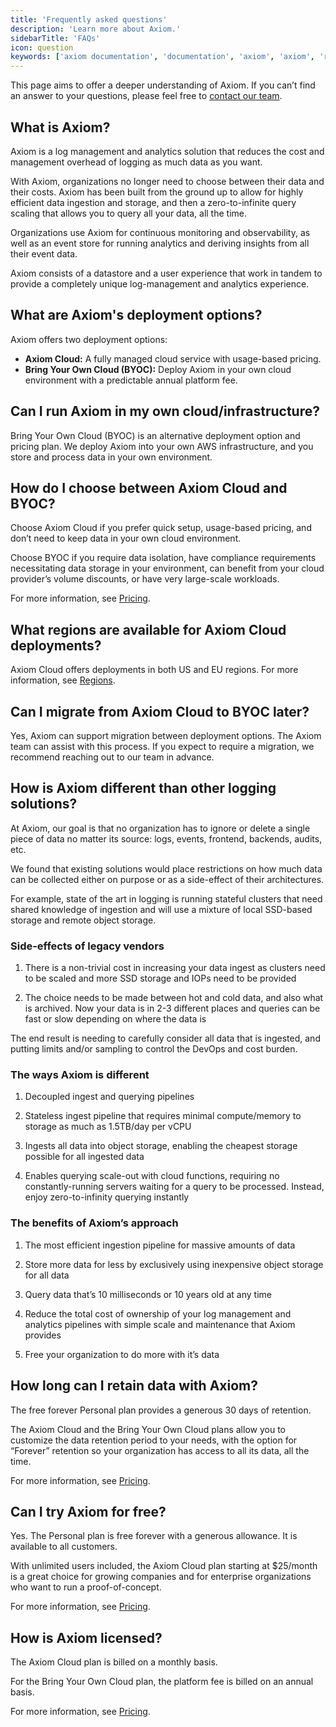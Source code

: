 ```yaml
---
title: 'Frequently asked questions'
description: 'Learn more about Axiom.'
sidebarTitle: 'FAQs'
icon: question
keywords: ['axiom documentation', 'documentation', 'axiom', 'axiom', 'run axiom', 'retain data', 'faq', 'frwquently asked questions']
---
```


This page aims to offer a deeper understanding of Axiom. If you can’t find an answer to your questions, please feel free to  [contact our team](https://axiom.co/contact).

## What is Axiom?

Axiom is a log management and analytics solution that reduces the cost and management overhead of logging as much data as you want.

With Axiom, organizations no longer need to choose between their data and their costs. Axiom has been built from the ground up to allow for highly efficient data ingestion and storage, and then a zero-to-infinite query scaling that allows you to query all your data, all the time.

Organizations use Axiom for continuous monitoring and observability, as well as an event store for running analytics and deriving insights from all their event data.

Axiom consists of a datastore and a user experience that work in tandem to provide a completely unique log-management and analytics experience.

## What are Axiom's deployment options?

Axiom offers two deployment options:
- **Axiom Cloud:** A fully managed cloud service with usage-based pricing.
- **Bring Your Own Cloud (BYOC):** Deploy Axiom in your own cloud environment with a predictable annual platform fee.

## Can I run Axiom in my own cloud/infrastructure?

Bring Your Own Cloud (BYOC) is an alternative deployment option and pricing plan. We deploy Axiom into your own AWS infrastructure, and you store and process data in your own environment.

## How do I choose between Axiom Cloud and BYOC?

Choose Axiom Cloud if you prefer quick setup, usage-based pricing, and don’t need to keep data in your own cloud environment.

Choose BYOC if you require data isolation, have compliance requirements necessitating data storage in your environment, can benefit from your cloud provider’s volume discounts, or have very large-scale workloads.

For more information, see [Pricing](https://axiom.co/pricing).

## What regions are available for Axiom Cloud deployments?

Axiom Cloud offers deployments in both US and EU regions. For more information, see [Regions](/reference/regions).

## Can I migrate from Axiom Cloud to BYOC later?

Yes, Axiom can support migration between deployment options. The Axiom team can assist with this process. If you expect to require a migration, we recommend reaching out to our team in advance.

## How is Axiom different than other logging solutions?

At Axiom, our goal is that no organization has to ignore or delete a single piece of data no matter its source: logs, events, frontend, backends, audits, etc.

We found that existing solutions would place restrictions on how much data can be collected either on purpose or as a side-effect of their architectures.

For example, state of the art in logging is running stateful clusters that need shared knowledge of ingestion and will use a mixture of local SSD-based storage and remote object storage.

### Side-effects of legacy vendors

1. There is a non-trivial cost in increasing your data ingest as clusters need to be scaled and more SSD storage and IOPs need to be provided

2. The choice needs to be made between hot and cold data, and also what is archived. Now your data is in 2-3 different places and queries can be fast or slow depending on where the data is

The end result is needing to carefully consider all data that is ingested, and putting limits and/or sampling to control the DevOps and cost burden.

### The ways Axiom is different

1. Decoupled ingest and querying pipelines

2. Stateless ingest pipeline that requires minimal compute/memory to storage as much as 1.5TB/day per vCPU

3. Ingests all data into object storage, enabling the cheapest storage possible for all ingested data

4. Enables querying scale-out with cloud functions, requiring no constantly-running servers waiting for a query to be processed. Instead, enjoy zero-to-infinity querying instantly

### The benefits of Axiom’s approach

1. The most efficient ingestion pipeline for massive amounts of data

2. Store more data for less by exclusively using inexpensive object storage for all data

3. Query data that’s 10 milliseconds or 10 years old at any time

4. Reduce the total cost of ownership of your log management and analytics pipelines with simple scale and maintenance that Axiom provides

5. Free your organization to do more with it’s data

## How long can I retain data with Axiom?

The free forever Personal plan provides a generous 30 days of retention.

The Axiom Cloud and the Bring Your Own Cloud plans allow you to customize the data retention period to your needs, with the option for “Forever” retention so your organization has access to all its data, all the time.

For more information, see [Pricing](https://axiom.co/pricing).

## Can I try Axiom for free?

Yes. The Personal plan is free forever with a generous allowance. It is available to all customers.

With unlimited users included, the Axiom Cloud plan starting at $25/month is a great choice for growing companies and for enterprise organizations who want to run a proof-of-concept.

For more information, see [Pricing](https://axiom.co/pricing).

## How is Axiom licensed?

The Axiom Cloud plan is billed on a monthly basis.

For the Bring Your Own Cloud plan, the platform fee is billed on an annual basis.

For more information, see [Pricing](https://axiom.co/pricing).